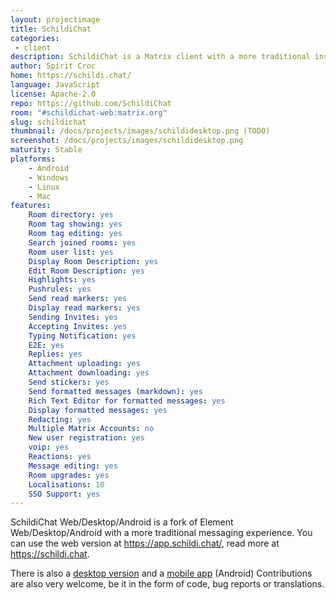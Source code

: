 ```yaml
---
layout: projectimage
title: SchildiChat
categories:
 - client
description: SchildiChat is a Matrix client with a more traditional instant messaging experience.
author: Spirit Croc
home: https://schildi.chat/
language: JavaScript
license: Apache-2.0
repo: https://github.com/SchildiChat
room: "#schildichat-web:matrix.org"
slug: schildichat
thumbnail: /docs/projects/images/schildidesktop.png (TODO)
screenshot: /docs/projects/images/schildidesktop.png
maturity: Stable
platforms:
    - Android
    - Windows 
    - Linux
    - Mac
features:
    Room directory: yes
    Room tag showing: yes
    Room tag editing: yes
    Search joined rooms: yes
    Room user list: yes
    Display Room Description: yes
    Edit Room Description: yes
    Highlights: yes
    Pushrules: yes
    Send read markers: yes
    Display read markers: yes
    Sending Invites: yes
    Accepting Invites: yes
    Typing Notification: yes
    E2E: yes
    Replies: yes
    Attachment uploading: yes
    Attachment downloading: yes
    Send stickers: yes
    Send formatted messages (markdown): yes
    Rich Text Editor for formatted messages: yes
    Display formatted messages: yes
    Redacting: yes
    Multiple Matrix Accounts: no
    New user registration: yes
    voip: yes
    Reactions: yes
    Message editing: yes
    Room upgrades: yes
    Localisations: 10
    SSO Support: yes
---
```

SchildiChat Web/Desktop/Android is a fork of Element Web/Desktop/Android with a more traditional messaging  experience.
You can use the web version at https://app.schildi.chat/, read more at https://schildi.chat.

There is also a [desktop version](https://schildi.chat/desktop/) and a [mobile app](https://schildi.chat/android/) (Android)
Contributions are also very welcome, be it in the form of code, bug reports or translations.
